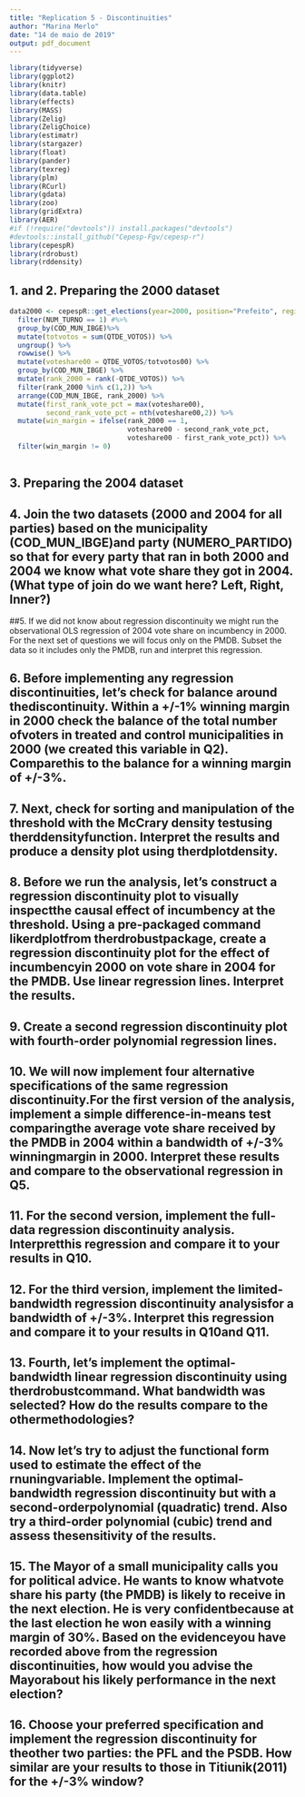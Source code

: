 ```yaml
---
title: "Replication 5 - Discontinuities"
author: "Marina Merlo"
date: "14 de maio de 2019"
output: pdf_document
---
```


```r
library(tidyverse)
library(ggplot2)
library(knitr)
library(data.table)
library(effects)
library(MASS)
library(Zelig)
library(ZeligChoice)
library(estimatr)
library(stargazer)
library(float)
library(pander)
library(texreg)
library(plm)
library(RCurl)
library(gdata) 
library(zoo)
library(gridExtra)
library(AER)
#if (!require("devtools")) install.packages("devtools")
#devtools::install_github("Cepesp-Fgv/cepesp-r")
library(cepespR)
library(rdrobust)
library(rddensity)
```


## 1. and 2. Preparing the 2000 dataset

```r
data2000 <- cepespR::get_elections(year=2000, position="Prefeito", regional_aggregation="Municipality", political_aggregation="Partido") %>%
  filter(NUM_TURNO == 1) #%>%
  group_by(COD_MUN_IBGE)%>%
  mutate(totvotos = sum(QTDE_VOTOS)) %>%
  ungroup() %>%
  rowwise() %>%
  mutate(voteshare00 = QTDE_VOTOS/totvotos00) %>%
  group_by(COD_MUN_IBGE) %>%
  mutate(rank_2000 = rank(-QTDE_VOTOS)) %>%
  filter(rank_2000 %in% c(1,2)) %>%
  arrange(COD_MUN_IBGE, rank_2000) %>%
  mutate(first_rank_vote_pct = max(voteshare00),
         second_rank_vote_pct = nth(voteshare00,2)) %>%
  mutate(win_margin = ifelse(rank_2000 == 1,
                             voteshare00 - second_rank_vote_pct,
                             voteshare00 - first_rank_vote_pct)) %>%
  filter(win_margin != 0)
  


```

## 3. Preparing the 2004 dataset

## 4. Join the two datasets (2000 and 2004 for all parties) based on the municipality (COD_MUN_IBGE)and party (NUMERO_PARTIDO) so that for every party that ran in both 2000 and 2004 we know what vote share they got in 2004. (What type of join do we want here? Left, Right, Inner?)

##5. If we did not know about regression discontinuity we might run the observational OLS regression of 2004 vote share on incumbency in 2000. For the next set of questions we will focus only on the PMDB. Subset the data so it includes only the PMDB, run and interpret this regression.

## 6.  Before implementing any regression discontinuities, let’s check for balance around thediscontinuity. Within a +/-1% winning margin in 2000 check the balance of the total number ofvoters in treated and control municipalities in 2000 (we created this variable in Q2). Comparethis to the balance for a winning margin of +/-3%.

## 7. Next, check for sorting and manipulation of the threshold with the McCrary density testusing therddensityfunction.  Interpret the results and produce a density plot using therdplotdensity.

## 8. Before we run the analysis, let’s construct a regression discontinuity plot to visually inspectthe causal effect of incumbency at the threshold. Using a pre-packaged command likerdplotfrom therdrobustpackage, create a regression discontinuity plot for the effect of incumbencyin 2000 on vote share in 2004 for the PMDB. Use linear regression lines. Interpret the results.

## 9. Create a second regression discontinuity plot with fourth-order polynomial regression lines.

## 10. We will now implement four alternative specifications of the same regression discontinuity.For the first version of the analysis, implement a simple difference-in-means test comparingthe average vote share received by the PMDB in 2004 within a bandwidth of +/-3% winningmargin in 2000. Interpret these results and compare to the observational regression in Q5.

## 11. For the second version, implement the full-data regression discontinuity analysis. Interpretthis regression and compare it to your results in Q10.

## 12. For the third version, implement the limited-bandwidth regression discontinuity analysisfor a bandwidth of +/-3%. Interpret this regression and compare it to your results in Q10and Q11.

## 13. Fourth, let’s implement the optimal-bandwidth linear regression discontinuity using therdrobustcommand. What bandwidth was selected? How do the results compare to the othermethodologies?

## 14. Now let’s try to adjust the functional form used to estimate the effect of the rnuningvariable. Implement the optimal-bandwidth regression discontinuity but with a second-orderpolynomial (quadratic) trend. Also try a third-order polynomial (cubic) trend and assess thesensitivity of the results.

## 15. The Mayor of a small municipality calls you for political advice. He wants to know whatvote share his party (the PMDB) is likely to receive in the next election. He is very confidentbecause at the last election he won easily with a winning margin of 30%. Based on the evidenceyou have recorded above from the regression discontinuities, how would you advise the Mayorabout his likely performance in the next election?

## 16. Choose your preferred specification and implement the regression discontinuity for theother two parties: the PFL and the PSDB. How similar are your results to those in Titiunik(2011) for the +/-3% window?
